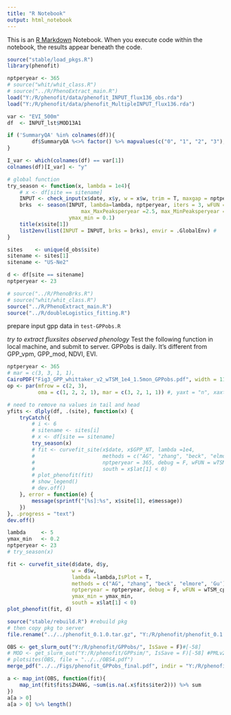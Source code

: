 ```yaml
---
title: "R Notebook"
output: html_notebook
---
```


This is an [R Markdown](http://rmarkdown.rstudio.com) Notebook. When you execute code within the notebook, the results appear beneath the code. 

```r
source("stable/load_pkgs.R")
library(phenofit)

nptperyear <- 365
# source("whit/whit_class.R")
# source("../R/PhenoExtract_main.R")
load("Y:/R/phenofit/data/phenofit_INPUT_flux136_obs.rda")
load("Y:/R/phenofit/data/phenofit_MultipleINPUT_flux136.rda")

var <- "EVI_500m"
df  <- INPUT_lst$MOD13A1

if ('SummaryQA' %in% colnames(df)){
        df$SummaryQA %<>% factor() %>% mapvalues(c("0", "1", "2", "3"), c(" good", " margin", " snow&ice", " cloud"))
}

I_var <- which(colnames(df) == var[1])
colnames(df)[I_var] <- "y"

# global function
try_season <- function(x, lambda = 1e4){
    # x <- df[site == sitename]
    INPUT <- check_input(x$date, x$y, w = x$w, trim = T, maxgap = nptperyear / 4)
    brks  <- season(INPUT, lambda=lambda, nptperyear, iters = 3, wFUN = wTSM, IsPlot = TRUE,
                        max_MaxPeaksperyear =2.5, max_MinPeaksperyear = 3.5, 
                    ymax_min = 0.1)
    title(x$site[1])
    list2env(list(INPUT = INPUT, brks = brks), envir = .GlobalEnv) #
}

sites    <- unique(d_obs$site)
sitename <- sites[1]
sitename <- "US-Ne2"

d <- df[site == sitename]
nptperyear <- 23

```

```r
# source("../R/PhenoBrks.R")
# source("whit/whit_class.R")
source("../R/PhenoExtract_main.R")
source("../R/doubleLogistics_fitting.R")
```

prepare input gpp data in `test-GPPobs.R`

*try to extract fluxsites observed phenology*
Test the following function in local machine, and submit to server.
GPPobs is daily. It's different from GPP_vpm, GPP_mod, NDVI, EVI.

```r
nptperyear <- 365
# mar = c(3, 3, 1, 1),
CairoPDF("Fig3_GPP_whittaker_v2_wTSM_1e4_1.5mon_GPPobs.pdf", width = 11, height = 6)
op <- par(mfrow = c(2, 3),
          oma = c(1, 2, 2, 1), mar = c(3, 2, 1, 1)) #, yaxt = "n", xaxt = "n"

# need to remove na values in tail and head
yfits <- dlply(df, .(site), function(x) {
    tryCatch({
        # i <- 6
        # sitename <- sites[i]
        # x <- df[site == sitename]
        try_season(x)
        # fit <- curvefit_site(x$date, x$GPP_NT, lambda =1e4,
        #                      methods = c("AG", "zhang", "beck", "elmore", 'Gu'), #,"klos"
        #                      nptperyear = 365, debug = F, wFUN = wTSM,
        #                      south = x$lat[1] < 0)
        # plot_phenofit(fit)
        # show_legend()
        # dev.off()
    }, error = function(e) {
        message(sprintf("[%s]:%s", x$site[1], e$message))
    })
}, .progress = "text")
dev.off()

lambda     <- 5
ymax_min   <- 0.2
nptperyear <- 23
# try_season(x)

fit <- curvefit_site(d$date, d$y, 
                     w = d$w,
                     lambda =lambda,IsPlot = T, 
                     methods = c("AG", "zhang", "beck", "elmore", 'Gu')[1], #,"klos"
                     nptperyear = nptperyear, debug = F, wFUN = wTSM_cpp, 
                     ymax_min = ymax_min, 
                     south = x$lat[1] < 0)
plot_phenofit(fit, d)
```

```r
source("stable/rebuild.R") #rebuild pkg
# then copy pkg to server
file.rename("../../phenofit_0.1.0.tar.gz", "Y:/R/phenofit/phenofit_0.1.0.tar.gz")
```

```r
OBS <- get_slurm_out("Y:/R/phenofit/GPPobs/", IsSave = F)#[-58]
# MOD <- get_slurm_out("Y:/R/phenofit/GPPsim/", IsSave = F)[-58] #PMLv2 GPP
# plotsites(OBS, file = "../../OBS4.pdf")
merge_pdf("../../Figs/phenofit_GPPobs_final.pdf", indir = "Y:/R/phenofit/Figs/")
```

```r
a <- map_int(OBS, function(fit){
    map_int(fit$fits$ZHANG, ~sum(is.na(.x$fits$iter2))) %>% sum
})
a[a > 0]
a[a > 0] %>% length()
```

